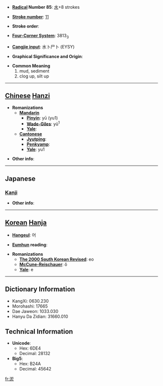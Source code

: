 * '''[[Wiktionary:Chinese radical index| Radical]] Number 85''': [[Wiktionary:Chinese radical index 水|水]]+8 strokes

* '''[[Wiktionary:Chinese total strokes index|Stroke number]]''': [[Wiktionary:Chinese total strokes index 11|11]]

* '''Stroke order''': 

* '''[[Wiktionary:Chinese four corner index|Four-Corner System]]''': 3813<sub>3</sub>

* '''[[Wiktionary:Chinese Cangjie index|Cangjie input]]''': 水卜尸卜 (EYSY)

* '''Graphical Significance and Origin''': 

* '''Common Meaning'''
*#mud, sediment
*# clog up, silt up


----

== [[Chinese]] [[Hanzi]] ==

* '''Romanizations'''
** '''[[Mandarin]]'''
*** '''[[Pinyin]]''': yū (yu1)
*** '''[[Wade-Giles]]''': yü<sup>1</sup>
*** '''[[Yale]]''': 
** '''[[Cantonese]]'''
*** '''[[Jyutping]]''':
*** '''[[Penkyamp]]''': 
*** '''[[Yale]]''': yu1

* '''Other info''': 

----

==Japanese==
===[[Kanji]]===
{{kanji|on readings=[[よ]] (yo), [[お]] (o)
|kun readings=[[どろ]] (doro)
}}

* '''Other info''':  

----

== [[Korean]] [[Hanja]] ==

* '''[[Hangeul]]''': 어

* '''[[Eumhun]] reading''': 

* '''Romanizations'''
** '''[[The 2000 South Korean Revised Romanization|The 2000 South Korean Revised]]''': eo
** '''[[McCune-Reischauer]]''': ŏ
** '''[[Yale]]''': e

----

== Dictionary Information ==

* KangXi: 0630.230
* Morohashi: 17665
* Dae Jaweon: 1033.030
* Hanyu Da Zidian: 31660.010

== Technical Information ==

* '''Unicode''':
** Hex: 6DE4
** Decimal: 28132
* '''Big5''':
** Hex: B24A
** Decimal: 45642

[[fr:淤]]